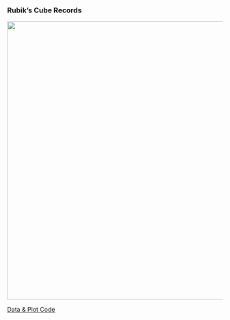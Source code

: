 ### Rubik's Cube Records

![](./pictures/visualizations/rubiksTimes.png){width=650}

[Data & Plot Code](https://github.com/vincentott/visualizations/tree/main/rubiksTimes){.btn .btn-outline-light .btn-sm role="button" target="_blank"}